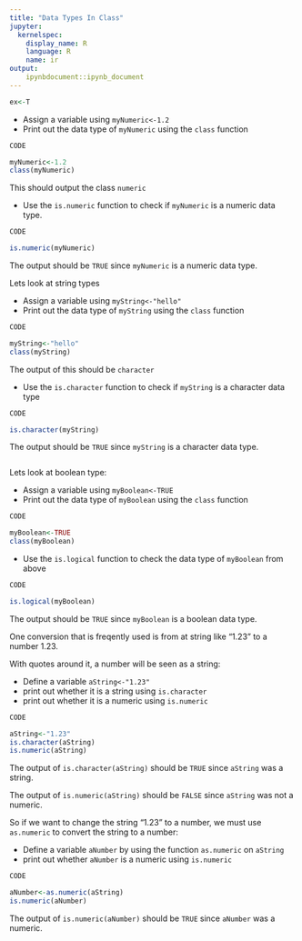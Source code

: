 ```yaml
---
title: "Data Types In Class"
jupyter:
  kernelspec:
    display_name: R
    language: R
    name: ir
output:
    ipynbdocument::ipynb_document
---
```


```r
ex<-T
```
- Assign a variable using `myNumeric<-1.2`
- Print out the data type of `myNumeric` using the `class` function

```r
CODE
```
```r
myNumeric<-1.2
class(myNumeric)
```

This should output the class `numeric`

- Use the `is.numeric` function to check if `myNumeric` is a numeric data type.

```r
CODE
```
```r
is.numeric(myNumeric)
```

The output should be `TRUE` since `myNumeric` is a numeric data type.

Lets look at string types

- Assign a variable using `myString<-"hello"`
- Print out the data type of `myString` using the `class` function

```r
CODE
```
```r
myString<-"hello"
class(myString)
```
The output of this should be `character`

- Use the `is.character` function to check if `myString` is a character data type 

```r
CODE
```
```r
is.character(myString)
```
The output should be `TRUE` since `myString` is a character data type.

```r
```
Lets look at boolean type:

- Assign a variable using `myBoolean<-TRUE`
- Print out the data type of `myBoolean` using the `class` function

```r
CODE
```
```r
myBoolean<-TRUE
class(myBoolean)
```

- Use the `is.logical` function to check the data type of `myBoolean` from above 

```r
CODE
```
```r
is.logical(myBoolean)
```
The output should be `TRUE` since `myBoolean` is a boolean data type.

One conversion that is freqently used is from at string like "1.23" to a number 1.23.

With quotes around it, a number will be seen as a string:


- Define a variable `aString<-"1.23"`
- print out whether it is a string using `is.character` 
- print out whether it is a numeric using `is.numeric` 

```r
CODE
```
```r
aString<-"1.23"
is.character(aString)
is.numeric(aString)
```

The output of `is.character(aString)` should be `TRUE` since `aString` was a string.

The output of `is.numeric(aString)` should be `FALSE` since `aString` was not a numeric.

So if we want to change the string "1.23" to a number, we must use `as.numeric` to convert the string to a number:

- Define a variable `aNumber` by using the function `as.numeric` on `aString`
- print out whether `aNumber` is a numeric using `is.numeric` 

```r
CODE
```
```r
aNumber<-as.numeric(aString)
is.numeric(aNumber)
```

The output of `is.numeric(aNumber)` should be `TRUE` since `aNumber` was a numeric.
